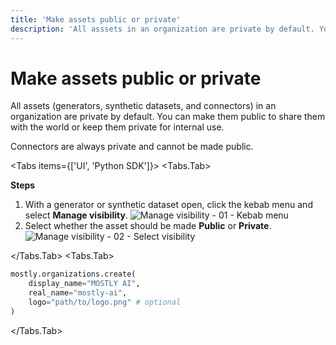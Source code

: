 ```yaml
---
title: 'Make assets public or private'
description: 'All asssets in an organization are private by default. You can make them public to share them with the world or keep them private for internal use.'
---
```



# Make assets public or private

All assets (generators, synthetic datasets, and connectors) in an organization are private by default. You can make them public to share them with the world or keep them private for internal use.

<CustomCallout>
Connectors are always private and cannot be made public.
</CustomCallout>

<Tabs items={['UI', 'Python SDK']}>
<Tabs.Tab>

**Steps**

1. With a generator or synthetic dataset open, click the kebab menu and select **Manage visibility**.
    <Image 
        src="/docs/docimages/organizations/visibility-01-kebab-select-manage-visibility.webp"
        alt="Manage visibility - 01 - Kebab menu"
        width={700}
        height={300}
    />
2. Select whether the asset should be made **Public** or **Private**.
    <Image
        src="/docs/docimages/organizations/visibility-02-select-public-or-private.webp"
        alt="Manage visibility - 02 - Select visibility"
        width={700}
        height={300}
    />

</Tabs.Tab>
<Tabs.Tab>

```python copy filename="python"
mostly.organizations.create(
    display_name="MOSTLY AI",
    real_name="mostly-ai",
    logo="path/to/logo.png" # optional
)
```

</Tabs.Tab>
</Tabs>